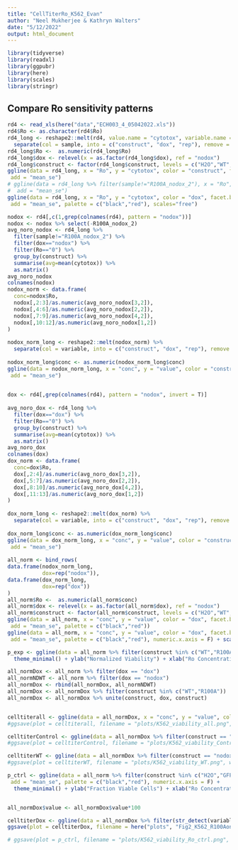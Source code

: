 ```yaml
---
title: "CellTiterRo_K562_Evan"
author: "Neel Mukherjee & Kathryn Walters"
date: "5/12/2022"
output: html_document
---
```


```r
library(tidyverse)
library(readxl)
library(ggpubr)
library(here)
library(scales)
library(stringr)
```


## Compare Ro sensitivity patterns
```r
rd4 <- read_xls(here("data","ECH003_4_05042022.xls"))
rd4$Ro <- as.character(rd4$Ro)
rd4_long <- reshape2::melt(rd4, value.name = "cytotox", variable.name = "sample") %>%
  separate(col = sample, into = c("construct", "dox", "rep"), remove = F) 
rd4_long$Ro <-  as.numeric(rd4_long$Ro)
rd4_long$dox <- relevel(x = as.factor(rd4_long$dox), ref = "nodox")
rd4_long$construct <- factor(rd4_long$construct, levels = c("H2O","WT","R100A","GFP"))
ggline(data = rd4_long, x = "Ro", y = "cytotox", color = "construct", facet.by = "dox", numeric.x.axis = F,
 add = "mean_se")
# ggline(data = rd4_long %>% filter(sample!="R100A_nodox_2"), x = "Ro", y = "cytotox", color = "construct", facet.by = "dox", numeric.x.axis = F,
#  add = "mean_se")
ggline(data = rd4_long, x = "Ro", y = "cytotox", color = "dox", facet.by = "construct", numeric.x.axis = F,
 add = "mean_se", palette = c("black","red"), scales="free")
```



```r
nodox <- rd4[,c(1,grep(colnames(rd4), pattern = "nodox"))]
nodox <- nodox %>% select(-R100A_nodox_2)
avg_noro_nodox <- rd4_long %>%
  filter(sample!="R100A_nodox_2") %>%
  filter(dox=="nodox") %>%
  filter(Ro=="0") %>%
  group_by(construct) %>%
  summarise(avg=mean(cytotox)) %>%
  as.matrix()
avg_noro_nodox
colnames(nodox)
nodox_norm <- data.frame(
  conc=nodox$Ro,
  nodox[,2:3]/as.numeric(avg_noro_nodox[3,2]),
  nodox[,4:6]/as.numeric(avg_noro_nodox[2,2]),
  nodox[,7:9]/as.numeric(avg_noro_nodox[4,2]),
  nodox[,10:12]/as.numeric(avg_noro_nodox[1,2])
) 
  
nodox_norm_long <- reshape2::melt(nodox_norm) %>%
  separate(col = variable, into = c("construct", "dox", "rep"), remove = F)
  
nodox_norm_long$conc <- as.numeric(nodox_norm_long$conc)
ggline(data = nodox_norm_long, x = "conc", y = "value", color = "construct",
 add = "mean_se")
  
```


```r
dox <- rd4[,grep(colnames(rd4), pattern = "nodox", invert = T)]
  
avg_noro_dox <- rd4_long %>%
  filter(dox=="dox") %>%
  filter(Ro=="0") %>%
  group_by(construct) %>%
  summarise(avg=mean(cytotox)) %>%
  as.matrix()
avg_noro_dox
colnames(dox)
dox_norm <- data.frame(
  conc=dox$Ro,
  dox[,2:4]/as.numeric(avg_noro_dox[3,2]),
  dox[,5:7]/as.numeric(avg_noro_dox[2,2]),
  dox[,8:10]/as.numeric(avg_noro_dox[4,2]),
  dox[,11:13]/as.numeric(avg_noro_dox[1,2])
) 
  
dox_norm_long <- reshape2::melt(dox_norm) %>%
  separate(col = variable, into = c("construct", "dox", "rep"), remove = F)
  
dox_norm_long$conc <- as.numeric(dox_norm_long$conc)
ggline(data = dox_norm_long, x = "conc", y = "value", color = "construct",
 add = "mean_se")
  
all_norm <- bind_rows(
data.frame(nodox_norm_long, 
           dox=rep("nodox")),
data.frame(dox_norm_long, 
           dox=rep("dox"))
)
all_norm$Ro <-  as.numeric(all_norm$conc)
all_norm$dox <- relevel(x = as.factor(all_norm$dox), ref = "nodox")
all_norm$construct <- factor(all_norm$construct, levels = c("H2O","WT","R100A","GFP"))
ggline(data = all_norm, x = "conc", y = "value", color = "dox", facet.by = "construct",
 add = "mean_se", palette = c("black","red"))
ggline(data = all_norm, x = "conc", y = "value", color = "dox", facet.by = "construct",
 add = "mean_se", palette = c("black","red"), numeric.x.axis = F) + scale_y_continuous(log2_trans())

p_exp <- ggline(data = all_norm %>% filter(construct %in% c("WT","R100A") & dox == "dox"), x = "conc", y = "value", color = "construct", add = "mean_se", palette = c("black","red"), numeric.x.axis = F) + 
  theme_minimal() + ylab("Normalized Viability") + xlab("Ro Concentration (uM)")

all_normDox <- all_norm %>% filter(dox == "dox")
all_normNDWT <- all_norm %>% filter(dox == "nodox")
all_normDox <- rbind(all_normDox, all_normNDWT)
all_normDox <- all_normDox %>% filter(construct %in% c("WT","R100A"))
all_normDox <- all_normDox %>% unite(construct, dox, construct)


celltiterall <- ggline(data = all_normDox, x = "conc", y = "value", color = "construct", add = "mean_se",palette = c("red", "blue", "darkred", "darkblue"), numeric.x.axis = F) + theme_minimal() + ylab("Normalized Viability") + xlab("Ro Concentration (uM)") +  theme(legend.position="bottom")
#ggsave(plot = celltiterall, filename = "plots/K562_viability_all.png", width = 5, height = 3, bg = "white")

celltiterControl <- ggline(data = all_normDox %>% filter(construct == "nodox_WT"), x = "conc", y = "value", color = "construct", add = "mean_se", palette = c("black"), numeric.x.axis = F) + theme_minimal() + ylab("Normalized Viability") + xlab("Ro Concentration (uM)") +  theme(legend.position="none")
#ggsave(plot = celltiterControl, filename = "plots/K562_viability_Control.png", width = 5, height = 3, bg = "white")

celltiterWT <- ggline(data = all_normDox %>% filter(construct == "nodox_WT" | construct == "dox_WT"), x = "conc", y = "value", color = "construct", add = "mean_se", palette = c("grey", "black"), numeric.x.axis = F) + theme_minimal() + ylab("Normalized Viability") + xlab("Ro Concentration (uM)") +  theme(legend.position="none")
#ggsave(plot = celltiterWT, filename = "plots/K562_viability_WT.png", width = 5, height = 3, bg = "white")

p_ctrl <- ggline(data = all_norm %>% filter(construct %in% c("H2O","GFP")), x = "conc", y = "value", color = "dox", facet.by = "construct",
 add = "mean_se", palette = c("black","red"), numeric.x.axis = F) + 
  theme_minimal() + ylab("Fraction Viable Cells") + xlab("Ro Concentration (uM)")


all_normDox$value <- all_normDox$value*100

celltiterDox <- ggline(data = all_normDox %>% filter(str_detect(variable, "R100A")), x = "conc", y = "value", color = "construct", add = "mean_se", palette = c("red", "black"), numeric.x.axis = F) + ylab("%Viability") + xlab("Ro Concentration (uM)") +  theme(legend.position="bottom")
ggsave(plot = celltiterDox, filename = here("plots", "Fig2_K562_R100Aonly_percent_sd.pdf"), width = 3.5, height = 3, bg = "white")

# ggsave(plot = p_ctrl, filename = "plots/K562_viability_Ro_ctrl.png", width = 6, height = 3, bg = "white")
```

